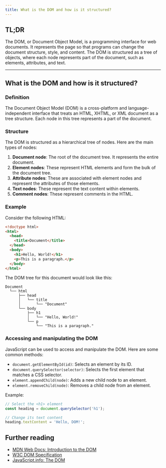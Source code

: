 ```yaml
---
title: What is the DOM and how is it structured?
---
```


## TL;DR

The DOM, or Document Object Model, is a programming interface for web documents. It represents the page so that programs can change the document structure, style, and content. The DOM is structured as a tree of objects, where each node represents part of the document, such as elements, attributes, and text.

---

## What is the DOM and how is it structured?

### Definition

The Document Object Model (DOM) is a cross-platform and language-independent interface that treats an HTML, XHTML, or XML document as a tree structure. Each node in this tree represents a part of the document.

### Structure

The DOM is structured as a hierarchical tree of nodes. Here are the main types of nodes:

1. **Document node**: The root of the document tree. It represents the entire document.
2. **Element nodes**: These represent HTML elements and form the bulk of the document tree.
3. **Attribute nodes**: These are associated with element nodes and represent the attributes of those elements.
4. **Text nodes**: These represent the text content within elements.
5. **Comment nodes**: These represent comments in the HTML.

### Example

Consider the following HTML:

```html
<!doctype html>
<html>
  <head>
    <title>Document</title>
  </head>
  <body>
    <h1>Hello, World!</h1>
    <p>This is a paragraph.</p>
  </body>
</html>
```

The DOM tree for this document would look like this:

```
Document
  └── html
      ├── head
      │   └── title
      │       └── "Document"
      └── body
          ├── h1
          │   └── "Hello, World!"
          └── p
              └── "This is a paragraph."
```

### Accessing and manipulating the DOM

JavaScript can be used to access and manipulate the DOM. Here are some common methods:

- `document.getElementById(id)`: Selects an element by its ID.
- `document.querySelector(selector)`: Selects the first element that matches a CSS selector.
- `element.appendChild(node)`: Adds a new child node to an element.
- `element.removeChild(node)`: Removes a child node from an element.

Example:

```js
// Select the <h1> element
const heading = document.querySelector('h1');

// Change its text content
heading.textContent = 'Hello, DOM!';
```

## Further reading

- [MDN Web Docs: Introduction to the DOM](https://developer.mozilla.org/en-US/docs/Web/API/Document_Object_Model/Introduction)
- [W3C DOM Specification](https://www.w3.org/TR/DOM-Level-2-Core/introduction.html)
- [JavaScript.info: The DOM](https://javascript.info/dom-nodes)
